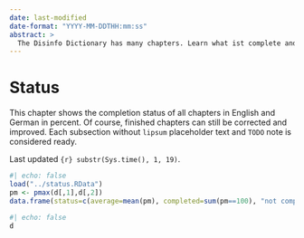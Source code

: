 ```yaml
---
date: last-modified
date-format: "YYYY-MM-DDTHH:mm:ss"
abstract: > 
  The Disinfo Dictionary has many chapters. Learn what ist complete and where you still can contribute. 
---
```



# Status {.unnumbered #sec-status-status}

This chapter shows the completion status of all chapters in English and German in percent. Of course, finished chapters can still be corrected and improved. Each subsection without ```lipsum``` placeholder text and ```TODO``` note is considered ready.

Last updated `{r} substr(Sys.time(), 1, 19)`.

```R
#| echo: false
load("../status.RData")
pm <- pmax(d[,1],d[,2])
data.frame(status=c(average=mean(pm), completed=sum(pm==100), "not completed"=sum(pm!=100), "TOTAL"=length(pm)))
```

```R
#| echo: false
d
```
